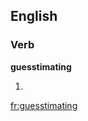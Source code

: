 
==English==

===Verb===
'''guesstimating'''

# {{present participle of|[[guesstimate]]}}

[[fr:guesstimating]]